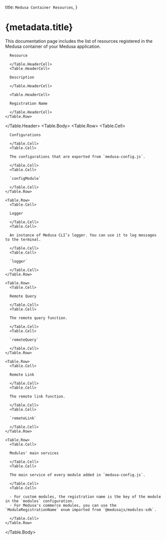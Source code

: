 
  title: `Medusa Container Resources`,
}

# {metadata.title}

This documentation page includes the list of resources registered in the Medusa container of your Medusa application.

<Table>
  <Table.Header>
    <Table.Row>
      <Table.HeaderCell>

      Resource

      </Table.HeaderCell>
      <Table.HeaderCell>

      Description

      </Table.HeaderCell>

      <Table.HeaderCell>

      Registration Name

      </Table.HeaderCell>
    </Table.Row>
  </Table.Header>
  <Table.Body>
    <Table.Row>
      <Table.Cell>

      Configurations

      </Table.Cell>
      <Table.Cell>

      The configurations that are exported from `medusa-config.js`.

      </Table.Cell>
      <Table.Cell>

      `configModule`

      </Table.Cell>
    </Table.Row>

    <Table.Row>
      <Table.Cell>

      Logger

      </Table.Cell>
      <Table.Cell>

      An instance of Medusa CLI’s logger. You can use it to log messages to the terminal.

      </Table.Cell>
      <Table.Cell>

      `logger`

      </Table.Cell>
    </Table.Row>

    <Table.Row>
      <Table.Cell>

      Remote Query

      </Table.Cell>
      <Table.Cell>

      The remote query function.

      </Table.Cell>
      <Table.Cell>

      `remoteQuery`

      </Table.Cell>
    </Table.Row>

    <Table.Row>
      <Table.Cell>

      Remote Link

      </Table.Cell>
      <Table.Cell>

      The remote link function.

      </Table.Cell>
      <Table.Cell>

      `remoteLink`

      </Table.Cell>
    </Table.Row>

    <Table.Row>
      <Table.Cell>

      Modules' main services

      </Table.Cell>
      <Table.Cell>

      The main service of every module added in `medusa-config.js`.

      </Table.Cell>
      <Table.Cell>

      - For custom modules, the registration name is the key of the module in the `modules` configuration.
      - For Medusa's commerce modules, you can use the `ModuleRegistrationName` enum imported from `@medusajs/modules-sdk`.

      </Table.Cell>
    </Table.Row>
  </Table.Body>
</Table>